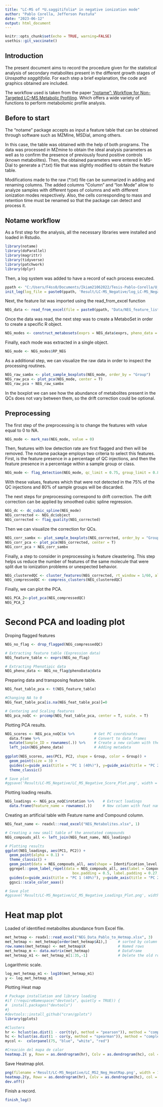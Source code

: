 ```yaml
---
title: "LC-MS of *U.saggitifolia* in negative ionization mode"
author: "Pablo Corella, Jefferson Pastuña"
date: "2023-06-12"
output: html_document
---
```


```r
knitr::opts_chunk$set(echo = TRUE, warning=FALSE)
usethis::git_vaccinate()
```

## Introduction

The present document aims to record the procedure given for the statistical analysis of secondary metabolites present in the different growth stages of *Urospatha saggitifolia*. For each step a brief explanation, the code and graphics obtained are included.

The workflow used is taken from the paper ["notame": Workflow for Non-Targeted LC–MS Metabolic Profiling](https://doi.org/10.3390/metabo10040135). Which offers a wide variety of functions to perform metabolomic profile analysis.

## Before to start

The "notame" package accepts as input a feature table that can be obtained through software such as MZMine, MSDial, among others.

In this case, the table was obtained with the help of both programs. The data was processed in MZmine to obtain the ideal analysis parameters as well as to confirm the presence of previously found positive controls (known metabolites). Then, the obtained parameters were entered in MS-Dial to generate a (*.txt) file that was slightly modified to obtain the feature table.

Modifications made to the raw (*.txt) file can be summarized in adding and renaming columns. The added columns "Column" and "Ion Mode" allow to analyze samples with different types of columns and with different ionization modes respectively. Also, the cells corresponding to mass and retention time must be renamed so that the package can detect and process it.

## Notame workflow

As a first step for the analysis, all the necessary libraries were installed and loaded in Rstudio.

```r
library(notame)  
library(doParallel) 
library(magrittr)  
library(tidyverse) 
library(patchwork) 
library(dplyr)
```

Then, a log system was added to have a record of each process executed.

```r
ppath <- "C:/Users/F4ss0/Documents/Ikiam21062022/Tesis-Pablo-Corella/U_sagittifolia_tubers/"
init_log(log_file = paste0(ppath, 'Result/LC-MS_Negative/log_LC-MS_Negative.txt'))
```

Next, the feature list was imported using the read_from_excel function

```r
NEG_data <- read_from_excel(file = paste0(ppath, "Data/NEG_feature_list.xlsx"), sheet = 1, corner_row = 4, corner_column = "D", split_by = c("Column", "Ion mode"))
```

Once the data was read, the next step was to create a MetaboSet in order to create a specific R object.

```r
NEG_modes <- construct_metabosets(exprs = NEG_data$exprs, pheno_data = NEG_data$pheno_data, feature_data = NEG_data$feature_data, group_col = "Group")
```

Finally, each mode was extracted in a single object.

```r
NEG_mode <- NEG_modes$RP_NEG
```

As a additional step, we can visualize the raw data in order to inspect the processing routines.

```r
NEG_raw_sambx <- plot_sample_boxplots(NEG_mode, order_by = "Group")
NEG_raw_pca <- plot_pca(NEG_mode, center = T)
NEG_raw_pca + NEG_raw_sambx
```

In the boxplot we can see how the abundance of metabolites present in the QCs does not vary between them, so the drift correction could be optional.

## Preprocessing

The first step of the preprocessing is to change the features with value equal to 0 to NA.

```r
NEG_mode <- mark_nas(NEG_mode, value = 0)
```

Then, features with low detection rate are first flagged and then will be removed. The notame package employs two criteria to select this features. First, is the feature presence in a percentage of QC injections, and then the feature presence in a percentage within a sample group or class.

```r
NEG_mode <- flag_detection(NEG_mode, qc_limit = 0.75, group_limit = 0.8)
```

With these values, features which that were not detected in the 75% of the QC injections and 80% of sample groups will be discarded.

The next steps for preprocessing correspond to drift correction. The drift correction can be applied by smoothed cubic spline regression.

```r
NEG_dc <- dc_cubic_spline(NEG_mode)
NEG_corrected <- NEG_dc$object
NEG_corrected <- flag_quality(NEG_corrected)
```

Then we can visualize the correction for QCs.

```r
NEG_corr_sambx <- plot_sample_boxplots(NEG_corrected, order_by = "Group")
NEG_corr_pca <- plot_pca(NEG_corrected, center = T) 
NEG_corr_pca + NEG_corr_sambx
```

Finally, a step to consider in preprocessing is feature cleastering. This step helps us reduce the number of features of the same molecule that were split due to ionization problems or unexpected behavior.

```r
NEG_clusteredQC <- cluster_features(NEG_corrected, rt_window = 1/60, all_features = T, corr_thresh = 0.9, d_thresh = 0.8)
NEG_compressedQC <- compress_clusters(NEG_clusteredQC)
```

Finally, we can plot the PCA.

```r
NEG_PCA_2<-plot_pca(NEG_compressedQC)
NEG_PCA_2
```

# Second PCA and loading plot

Droping flagged features

```r
NEG_no_flag <- drop_flagged(NEG_compressedQC)

# Extracting feature table (Expression data)
NEG_feature_table <- exprs(NEG_no_flag)

# Extracting Phenotipic data
NEG_pheno_data <- NEG_no_flag@phenoData@data
```

Preparing data and transposing feature table.

```r
NEG_feat_table_pca <- t(NEG_feature_table)

#Changing NA to 0 
NEG_feat_table_pca[is.na(NEG_feat_table_pca)]=0

# Centering and Scaling features
NEG_pca_noQC <- prcomp(NEG_feat_table_pca, center = T, scale. = T)
```

Plotting PCA results.

```r
NEG_scores <- NEG_pca_noQC$x %>%         # Get PC coordinates
  data.frame %>%                         # Convert to data frames
  mutate(Sample_ID = rownames(.)) %>%    # Create a new column with the sample names
  left_join(NEG_pheno_data)              # Adding metadata
  
ggplot(NEG_scores, aes(PC1, PC2, shape = Group, color = Group)) +
  geom_point(size = 3) +
  guides(x=guide_axis(title = "PC 1 (40%)"), y=guide_axis(title = "PC 2 (23%)")) +
  theme_classic()

# Save plot
#ggsave('Result/LC-MS_Negative/LC_MS_Negative_Score_Plot.png', width = 5, height = 4, device='png', dpi="print")
```  

Plotting loading results.

```r
NEG_loadings <- NEG_pca_noQC$rotation %>%    # Extract loadings
  data.frame(Feature_name = rownames(.))     # New column with feat name
```

Creating an artificial table with Feature name and Compound column.

```r
NEG_feat_name <- readxl::read_excel("NEG_Metabolites.xlsx", 1)

# Creating a new small table of the annotated compounds
NEG_compouds_all <- left_join(NEG_feat_name, NEG_loadings)

# Plotting results
ggplot(NEG_loadings, aes(PC1, PC2)) + 
  geom_point(alpha = 0.1) +
  theme_classic() + 
  geom_point(data = NEG_compouds_all, aes(shape = Identification_level, color = Identification_level), size = 3) +
  ggrepel::geom_label_repel(data = NEG_compouds_all, aes(label = Compound), max.overlaps = 40,
                               box.padding = 0.5, label.padding = 0.27, label.r = 0.3, cex = 3) +
  guides(x=guide_axis(title = "PC 1 (40%)"), y=guide_axis(title = "PC 2 (23%)")) +
  ggsci::scale_color_aaas()

# Save plot
#ggsave('Result/LC-MS_Negative/LC_MS_Negative_Loadings_Plot.png', width = 15, height = 9, device='png', dpi="print")

```

# Heat map plot

Loaded of identified metabolites abundance from Excel file.

```r
met_hetmap <- readxl::read_excel("NEG_Data_Pablo_to_Hetmap.xlsx", 3)
met_hetmap <- met_hetmap[order(met_hetmap$A1),]     # sorted by column
row.names(met_hetmap) <- met_hetmap$X               # Named rows
met_hetmap_m <- data.matrix(met_hetmap)             # DataFrame
met_hetmap_m1 <- met_hetmap_m[1:35,-1]              # Delete the old rows with name
```

Logarithmic scale.

```r
log_met_hetmap_m1 <- log10(met_hetmap_m1)
y <- log_met_hetmap_m1
```

Plotting Heat map

```r
# Package installation and library loading
#if (!requireNamespace("devtools", quietly = TRUE)) {
#  install.packages("devtools")
#}
#devtools::install_github("cran/gplots")
library(gplots)

#Clusters
hr <- hclust(as.dist(1 - cor(t(y), method = "pearson")), method = "complete")
hc <- hclust(as.dist(1 - cor(y, method = "spearman")), method = "complete")
mycol <-  colorpanel(75, "blue", "white", "red")

#Creación del mapa de calor
heatmap.2( y, Rowv = as.dendrogram(hr), Colv = as.dendrogram(hc), col = mycol, density.info = "none", trace = "none", dendrogram = "both", scale = "row", labRow = NULL, labCol = NULL, margins = c(4, 14), key = TRUE, keysize = 1.5, key.xlab = NA, key.ylab = NA)
```

Save Heatmap plot.

```r
png(filename ='Result/LC-MS_Negative/LC_MS2_Neg_HeatMap.png', width = 14, height = 8.64, units = "in", pointsize = 12, res=300)
heatmap.2(y, Rowv = as.dendrogram(hr), Colv = as.dendrogram(hc), col = mycol, density.info = "none", trace = "none", dendrogram = "both", scale = "row", labRow = NULL, labCol = NULL, margins = c(4, 14), key = TRUE, keysize = 0.5, key.xlab = NA, key.ylab = NA)
dev.off() 
```

Finish a record.

```r
finish_log()
```

